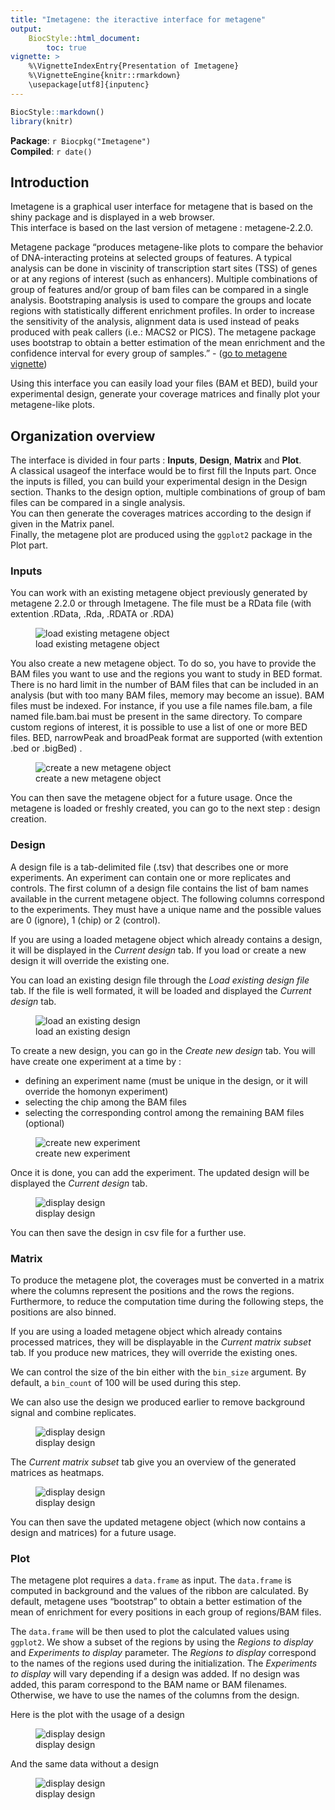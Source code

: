 ```yaml
---
title: "Imetagene: the iteractive interface for metagene"
output:
    BiocStyle::html_document:
        toc: true
vignette: >
    %\VignetteIndexEntry{Presentation of Imetagene}
    %\VignetteEngine{knitr::rmarkdown}
    \usepackage[utf8]{inputenc}
---
```



```r
BiocStyle::markdown()
library(knitr)
```

**Package**: `r Biocpkg("Imetagene")`<br />
**Compiled**: `r date()`<br />

## Introduction
Imetagene is a graphical user interface for metagene that is based on the shiny 
package and is displayed in a web browser. <br />
This interface is based on the last version of metagene : metagene-2.2.0. <br />

Metagene package "produces metagene-like plots to compare the behavior of
DNA-interacting proteins at selected groups of features. A typical analysis
can be done in viscinity of transcription start sites (TSS) of genes or at any
regions of interest (such as enhancers). Multiple combinations of group of
features and/or group of bam files can be compared in a single analysis.
Bootstraping analysis is used to compare the groups and locate regions with
statistically different enrichment profiles. In order to increase the
sensitivity of the analysis, alignment data is used instead of peaks produced
with peak callers (i.e.: MACS2 or PICS). The metagene package uses bootstrap
to obtain a better estimation of the mean enrichment and the confidence
interval for every group of samples." - (<a href="http://bioconductor.org/packages/release/bioc/vignettes/metagene/inst/doc/metagene.html">go to metagene vignette</a>)

Using this interface you can easily load your files (BAM et BED), 
build your experimental design, generate your coverage matrices and finally plot 
your metagene-like plots.<br />

## Organization overview
The interface is divided in four parts : **Inputs**, **Design**, **Matrix** and **Plot**. <br />
A classical usageof the interface would be to first fill the Inputs part.
Once the inputs is filled, you can build your experimental design in the 
Design section. Thanks to the design option, multiple combinations of group of 
bam files can be compared in a single analysis.<br />
You can then generate the coverages matrices according to the design if given in the Matrix panel. <br />
Finally, the metagene plot are produced using the `ggplot2` package in the Plot part.

### Inputs
You can work with an existing metagene object previously generated by metagene 2.2.0
or through Imetagene. The file must be a RData file (with extention .RData, .Rda, .RDATA or .RDA)<br />

![load existing metagene object](figures/input1.png)

You also create a new metagene object. To do so, you have to provide the BAM files 
you want to use and the regions you want to study in BED format.</br>
There is no hard limit in the number of BAM files that can be included in an 
analysis (but with too many BAM files, memory may become an issue). 
BAM files must be indexed. For instance, if you use a file names file.bam, 
a file named file.bam.bai must be present in the same directory.
To compare custom regions of interest, it is possible to use a list of one or more BED files.
BED, narrowPeak and broadPeak format are supported (with extention .bed or .bigBed) .

![create a new metagene object](figures/input2.png)

You can then save the metagene object for a future usage.
Once the metagene is loaded or freshly created, you can go to the next step : design creation.

### Design

A design file is a tab-delimited file (.tsv) that describes one or more experiments. An experiment can contain one or more replicates and controls. The first column of a design file contains the list of bam names available in the current metagene object. The following columns correspond to the experiments. They must have a unique name and the possible values are 0 (ignore), 1 (chip) or 2 (control).
                                                                       
If you are using a loaded metagene object which already contains a design, 
it will be displayed in the *Current design* tab. If you load or create a new 
design it will override the existing one.

You can load an existing design file through the *Load existing design file* tab. 
If the file is well formated, it will be loaded and displayed the *Current design* tab. <br/>

![load an existing design](figures/design1.png)

To create a new design, you can go in the *Create new design* tab. You will have 
create one experiment at a time by :

* defining an experiment name (must be unique in the design, or it will override the homonyn experiment)
* selecting the chip among the BAM files
* selecting the corresponding control among the remaining BAM files (optional)

![create new experiment](figures/design2.png)

Once it is done, you can add the experiment. The updated design will be displayed the *Current design* tab.

![display design](figures/design3.png)

You can then save the design in csv file for a further use.

### Matrix
To produce the metagene plot, the coverages must be converted in a matrix where
the columns represent the positions and the rows the regions. Furthermore, to
reduce the computation time during the following steps, the positions are also
binned.

If you are using a loaded metagene object which already contains processed matrices, 
they will be displayable in the *Current matrix subset* tab. If you produce new 
matrices, they will override the existing ones.

We can control the size of the bin either with the `bin_size` argument. 
By default, a `bin_count` of 100 will be used during this step.

We can also use the design we produced earlier to remove background signal and
combine replicates.

![display design](figures/matrix1.png)

The *Current matrix subset* tab give you an overview of the generated matrices as heatmaps.

![display design](figures/matrix2.png)

You can then save the updated metagene object (which now contains a design and matrices) for a future usage.


### Plot

The metagene plot requires a `data.frame` as input. The `data.frame` is computed 
in background and the values of the ribbon are calculated.
By default, metagene uses "bootstrap" to obtain a better estimation of the
mean of enrichment for every positions in each group of regions/BAM files.

The `data.frame` will be then used to plot the calculated
values using `ggplot2`. We show a subset of the regions by using the
*Regions to display* and *Experiments to display* parameter. The *Regions to display* correspond to the
names of the regions used during the initialization. The *Experiments to display* will vary
depending if a design was added. If no design was added, this param correspond
to the BAM name or BAM filenames. Otherwise, we have to use the names of the
columns from the design.

Here is the plot with the usage of a design

![display design](figures/plot1.png)


And the same data without a design

![display design](figures/plot2.png)








